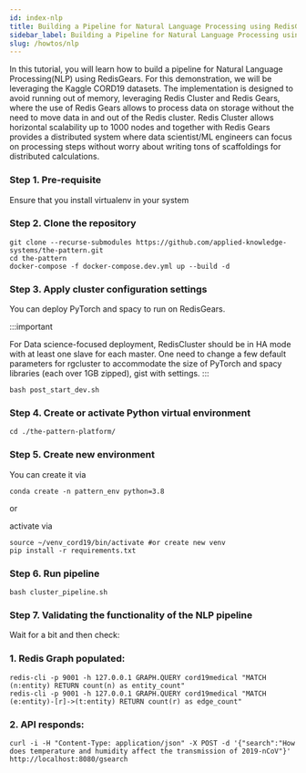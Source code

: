 ```yaml
---
id: index-nlp
title: Building a Pipeline for Natural Language Processing using RedisGears 
sidebar_label: Building a Pipeline for Natural Language Processing using RedisGears
slug: /howtos/nlp
---
```




In this tutorial, you will learn how to build a pipeline for Natural Language Processing(NLP) using RedisGears. For this demonstration, we will be leveraging the Kaggle CORD19 datasets. The implementation is designed to avoid running out of memory, leveraging Redis Cluster and Redis Gears, where the use of Redis Gears allows to process data on storage without the need to move data in and out of the Redis cluster. Redis Cluster allows horizontal scalability up to 1000 nodes and together with Redis Gears provides a distributed system where data scientist/ML engineers can focus on processing steps without worry about writing tons of scaffoldings for distributed calculations.



### Step 1. Pre-requisite

Ensure that you install virtualenv in your system


### Step 2. Clone the repository

```
git clone --recurse-submodules https://github.com/applied-knowledge-systems/the-pattern.git
cd the-pattern
docker-compose -f docker-compose.dev.yml up --build -d
```
### Step 3. Apply cluster configuration settings

You can deploy PyTorch and spacy to run on RedisGears.

:::important

For Data science-focused deployment, RedisCluster should be in HA mode with at least one slave for each master. 
One need to change a few default parameters for rgcluster to accommodate the size of PyTorch and spacy libraries (each over 1GB zipped), gist with settings.
:::

```
bash post_start_dev.sh
```

### Step 4. Create or activate Python virtual environment 

```
cd ./the-pattern-platform/
```

### Step 5. Create new environment 

You can create it via 

```
conda create -n pattern_env python=3.8
```
 or 

activate via 

```
source ~/venv_cord19/bin/activate #or create new venv
pip install -r requirements.txt
```

### Step 6. Run pipeline

```
bash cluster_pipeline.sh
```


### Step 7. Validating the functionality of the NLP pipeline

Wait for a bit and then check:

### 1. Redis Graph populated: 

```
redis-cli -p 9001 -h 127.0.0.1 GRAPH.QUERY cord19medical "MATCH (n:entity) RETURN count(n) as entity_count" 
redis-cli -p 9001 -h 127.0.0.1 GRAPH.QUERY cord19medical "MATCH (e:entity)-[r]->(t:entity) RETURN count(r) as edge_count"
```
### 2. API responds: 

```
curl -i -H "Content-Type: application/json" -X POST -d '{"search":"How does temperature and humidity affect the transmission of 2019-nCoV"}' http://localhost:8080/gsearch
```
